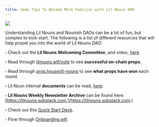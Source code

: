 ```yaml
---
title: Some Tips To Become More Familiar with Lil Nouns DAO
---
```


![](/assets/noun-pilled.png)

Understanding Lil Nouns and Nounish DAOs can be a lot of fun, but complex to kick-start. The following is a list of different resources that will help propel you into the world of Lil Nouns DAO:&#x20;

▫ Check out the **Lil Nouns Welcoming Committee**, and video, [here](https://friendswithjpgs.com/lil-nouns-welcome-committee/).

▫ Read through [lilnouns.wtf/vote](http://www.lilnouns.wtf/vote) to see **successful on-chain props**.&#x20;

▫ Read through [prop.house/lil-nouns](https://prop.house/lil-nouns) to see **what props have won** each round.&#x20;

▫ Lil Noun internal **documents** can be read, [here](https://lilnouns.notion.site/lilnouns/Explore-Lil-Nouns-db990658e6ab4cf19121b22642645032).&#x20;

▫ **Lil Nouns Weekly Newsletter Archive** can be found here: [https://lilnouns.substack.com.](https://lilnouns.substack.com.)

▫ Check out this [Quick Start Deck](https://docs.google.com/presentation/d/1rSAy1NY2gYzpEx-sDC-eA7Cp60A4UcgJjj-_WWz5hFE/edit#slide=id.p).

▫ Flow through [Onboarding.wtf](https://www.onboarding.wtf/).
